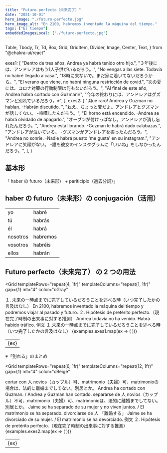 ```yaml
---
title: "Futuro perfecto（未来完了）"
date: "2021-10-01"
hero_image: "./futuro-perfecto.jpg"
hero_image_alt: "En 2100, habremos inventado la máquina del tiempo."
tags: ["El tiempo"]
embeddedImagesLocal: ["./futuro-perfecto.jpg"]
---
```


  Table,
  Tbody,
  Tr,
  Td,
  Box,
  Grid,
  GridItem,
  Divider,
  Image,
  Center,
  Text,
} from "@chakra-ui/react"

  exes1: [
    "Dentro de tres años, Andrea ya habrá tenido otro hijo.",
    "３年後には、アンドレアはもう1人子供がいるだろう。",
    "No vengas a las siete. Todavía no habré llegado a casa.",
    "18時に来ないで。まだ家に着いてないだろうから。",
    "El verano que viene, no habrá ninguna restricción de covid.",
    "次の夏には、コロナ対策の行動制限は何もないだろう。",
    "Al final de este año, Andrea habrá cortado con Guzman※",
    "今年の終わりには、アンドレアはグズマンと別れているだろう。※",
  ],
  exes2: [
    "¡Qué raro! Andrea y Guzman no hablan. -Habrán discutido. ",
    "ねえ、ちょっと変だよ。アンドレアとグズマンが話してない。 -喧嘩したんだろう。",
    "El horno está encendido. -Andrea se habrá olvidado de apagarlo.",
    "オーブンが付けっぱなし。アンドレアが消し忘れたんだろう。",
    "Andrea está llorando. -Guzman le habrá dado calabazas.",
    "アンドレアが泣いている。 -グズマンがアンドレアを振ったんだろう。",
    "Andrea no sonríe. -Nadie habrá puesto 'me gusta' en su instagram.",
    "アンドレアに笑顔がない。 -誰も彼女のインスタグラムに「いいね」をしなかったんだろう。",
  ],
}

<Box>
  <GatsbyImage alt="勉強してる女の子" image={getImage(props.localImages[0])} />
</Box>

## 基本形

<Box bg="cGreen" color="cBeige" p="3" mt="4" mb="8">
  「 haber の futuro（未来形） + pariticipio（過去分詞）」
</Box>

## haber の futuro（未来形）の conjugación（活用）

<Table variant="striped" colorScheme="blackAlpha" mt="3" mb="8">
  <Tbody>
    <Tr>
      <Td>yo</Td>
      <Td>
        habr<span style={{ color: "#E18C7A" }}>é</span>
      </Td>
    </Tr>
    <Tr>
      <Td>tú</Td>
      <Td>
        habr<span style={{ color: "#E18C7A" }}>ás</span>
      </Td>
    </Tr>
    <Tr>
      <Td>él</Td>
      <Td>
        habr<span style={{ color: "#E18C7A" }}>á</span>
      </Td>
    </Tr>
    <Tr>
      <Td>nosotros</Td>
      <Td>
        habr<span style={{ color: "#E18C7A" }}>emos</span>
      </Td>
    </Tr>
    <Tr>
      <Td>vosotros</Td>
      <Td>
        habr<span style={{ color: "#E18C7A" }}>éis</span>
      </Td>
    </Tr>
    <Tr>
      <Td>ellos</Td>
      <Td>
        habr<span style={{ color: "#E18C7A" }}>án</span>
      </Td>
    </Tr>
  </Tbody>
</Table>

## Futuro perfecto（未来完了） の 2 つの用法

<Grid
  templateRows="repeat(4, 1fr)"
  templateColumns="repeat(1, 1fr)"
  gap={1}
  mt="4"
  color="cGray"
>
  <GridItem rowSpan={1} colSpan={1} bg="cYellow" p="2">
    １.
    未来の一時点までに完了しているだろうことを述べる時（いつ完了したかの言及はなし）
  </GridItem>
  <GridItem rowSpan={1} colSpan={1} bg="cYellow2" p="2">
    En 2100, habremos inventado la máquina del tiempo y podremos viajar al
    pasado y futuro.
  </GridItem>
  <GridItem rowSpan={1} colSpan={1} bg="cYellow" p="2">
    ２. Hipótesis de pretérito perfecto.（現在完了時制の出来事に対する推測）
  </GridItem>
  <GridItem rowSpan={1} colSpan={1} bg="cYellow2" p="2">
    Andrea todavía no ha venido. Habrá habido tráfico.
  </GridItem>
</Grid>

<Box mt="16">
  例文
  １.未来の一時点までに完了しているだろうことを述べる時（いつ完了したかの言及はなし）
</Box>

<Table variant="striped" colorScheme="blackAlpha" mt="3" mb="8">
  <Tbody>
    {examples.exes1.map(ex => (
      <Tr key={ex}>
        <Td>{ex}</Td>
      </Tr>
    ))}
  </Tbody>
</Table>

<Box mt="12">※「別れる」のまとめ</Box>

<Grid
  templateRows="repeat(6, 1fr)"
  templateColumns="repeat(12, 1fr)"
  gap={1}
  mt="4"
  color="cBeige"
>
  <GridItem rowSpan={1} colSpan={3} bg="cRed" p="2">
    cortar con 人
  </GridItem>
  <GridItem rowSpan={1} colSpan={9} bg="cRed" p="2">
    novios（カップル）可、matrimonio（夫婦）可、matrimonioの場合は、法的に離婚までしてない。別居とか。
  </GridItem>
  <GridItem rowSpan={1} colSpan={12} bg="cRed" p="2">
    Andrea ha cortado con Guzman. / Andrea y Guzman han cortado.
  </GridItem>
  <GridItem rowSpan={1} colSpan={3} bg="cBlue2" p="2">
    separarse de 人
  </GridItem>
  <GridItem rowSpan={1} colSpan={9} bg="cBlue2" p="2">
    novios（カップル）不可、matrimonio（夫婦）可、matrimonioは、法的に離婚までしてない。別居とか。
  </GridItem>
  <GridItem rowSpan={1} colSpan={12} bg="cBlue2" p="2">
    Jaime se ha separado de su mujer y no viven juntos. / El matrimonio se ha
    separado.
  </GridItem>
  <GridItem rowSpan={1} colSpan={3} bg="cGray2" p="2">
    divorciarse de 人
  </GridItem>
  <GridItem rowSpan={1} colSpan={9} bg="cGray2" p="2">
    「離婚する」
  </GridItem>
  <GridItem rowSpan={1} colSpan={12} bg="cGray2" p="2">
    Jaime se ha divorciado de su mujer. / El matrimonio se ha devorciado.
  </GridItem>
</Grid>

<Box mt="16">
  例文 ２. Hipótesis de pretérito perfecto.（現在完了時制の出来事に対する推測）
</Box>

<Table variant="striped" colorScheme="blackAlpha" mt="3" mb="8">
  <Tbody>
    {examples.exes2.map(ex => (
      <Tr key={ex}>
        <Td>{ex}</Td>
      </Tr>
    ))}
  </Tbody>
</Table>
